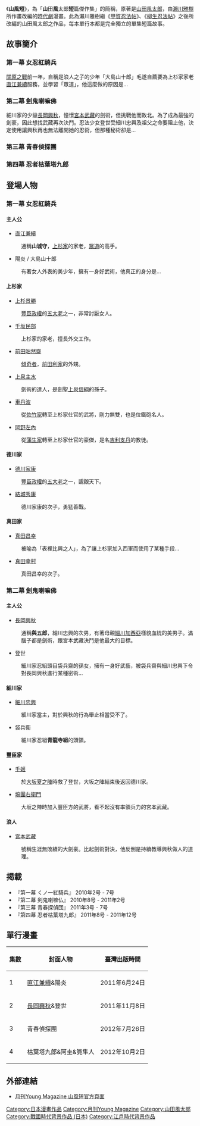 {{Infobox animanga/Headerofja
|title= 山風短
|caption= 
|japanese= 山風短
|genre= [[時代劇漫畫|時代劇漫畫]]
}}
{{Infobox animanga/Manga
|作者= [[瀨川雅樹|瀨川雅樹]]
|出版社= {{flagicon|Japan}} [[講談社|講談社]]<br />{{flagicon|Taiwan}} {{flagicon|Hong Kong}}[[東立出版社|東立出版社]]
|連載雜誌= [[月刊Young_Magazine|月刊Young Magazine]]
|開始= 2010年
|結束= 2011年
|冊數= 全4冊
|題材類型= [[時代劇漫畫|時代劇漫畫]]
}}
{{Infobox animanga/Footerofja}}

《'''山風短'''》，為「'''山'''田'''風'''太郎'''短'''篇傑作集」的簡稱，原著是[[山田風太郎|山田風太郎]]，由[[瀨川雅樹|瀨川雅樹]]所作畫改編的[[時代劇|時代劇]]漫畫。此為瀨川雅樹繼《[[甲賀忍法帖|甲賀忍法帖]]》、《[[柳生忍法帖|柳生忍法帖]]》之後所改編的山田風太郎之作品，每本單行本都是完全獨立的單集短篇故事。

==故事簡介==
===第一幕 女忍紅騎兵===
[[關原之戰|關原之戰]]前一年，自稱是浪人之子的少年「大島山十郎」毛遂自薦要為上杉家家老[[直江兼續|直江兼續]]服務，並學習「眾道」，他這麼做的原因是...

===第二幕 劍鬼喇嘛佛===
細川家的少爺[[細川興秋|長岡興秋]]，憧憬[[宮本武藏|宮本武藏]]的劍術，但挑戰他而敗北。為了成為最強的劍豪，因此想找武藏再次決鬥。忍法少女登世受細川忠興及祖父之命要阻止他，決定使用讓興秋再也無法離開她的忍術，但那種秘術卻是...

===第三幕 青春偵探團===

===第四幕 忍者枯葉塔九郎===

==登場人物==
===第一幕 女忍紅騎兵===
====主人公====
*[[直江兼續|直江兼續]]
: 通稱'''山城守'''，[[上杉氏|上杉家]]的家老，[[眾道|眾道]]的高手。
*陽炎 / 大島山十郎
: 有著女人外表的美少年，擁有一身好武術，他真正的身分是...

====上杉家====
*[[上杉景勝|上杉景勝]]
: [[豐臣政權|豐臣政權]]的[[五大老|五大老]]之一，非常討厭女人。
*[[千坂景親|千坂民部]]
: 上杉家的家老，擅長外交工作。
*[[前田慶次|前田咄然齋]]
: [[傾奇者|傾奇者]]，[[前田利家|前田利家]]的外甥。
*[[上泉泰綱|上泉主水]]
: 劍術的達人，是劍聖[[上泉信綱|上泉信綱]]的孫子。
*[[車斯忠|車丹波]]
: 從[[佐竹氏|佐竹家]]轉至上杉家仕官的武將，剛力無雙，也是位鐵砲名人。
*[[岡野左內|岡野左內]]
: 從[[蒲生氏|蒲生家]]轉至上杉家仕官的豪傑，是名[[吉利支丹|吉利支丹]]的教徒。

====德川家====
*[[德川家康|德川家康]]
: [[豐臣政權|豐臣政權]]的[[五大老|五大老]]之一，覬覦天下。
*[[結城秀康|結城秀康]]
: 德川家康的次子，勇猛善戰。

====真田家====
*[[真田昌幸|真田昌幸]]
: 被喻為「表裡比興之人」，為了讓上杉家加入西軍而使用了某種手段...
*[[真田幸村|真田幸村]]
: 真田昌幸的次子。

===第二幕 劍鬼喇嘛佛===
====主人公====
*[[細川興秋|長岡興秋]]
: 通稱'''與五郎'''，細川忠興的次男，有著母親[[明智玉|細川加西亞]]樣貌血統的美男子。滿腦子都是劍術，跟宮本武藏決鬥是他最大的目標。
*登世
: 細川家忍組頭目袋兵齋的孫女，擁有一身好武藝，被袋兵齋與細川忠興下令對長岡興秋進行某種密術...

====細川家====
*[[細川忠興|細川忠興]]
: 細川家當主，對於興秋的行為舉止相當受不了。
*袋兵衛
: 細川家忍組'''青龍寺組'''的頭領。

====豐臣家====
*[[千姬|千姬]]
: 於[[大坂夏之陣|大坂夏之陣]]時救了登世，大坂之陣結束後返回德川家。
*[[塙直之|塙團右衛門]]
: 大坂之陣時加入豐臣方的武將，看不起沒有率領兵力的宮本武藏。

====浪人====
*[[宮本武藏|宮本武藏]]
: 號稱生涯無敗績的大劍豪。比起劍術對決，他反倒是持續教導興秋做人的道理。

== 掲載 ==
* 『第一幕 くノ一紅騎兵』 2010年2号 - 7号
* 『第二幕 剣鬼喇嘛仏』 2010年8号 - 2011年2号
* 『第三幕 青春探偵団』 2011年3号 - 7号
* 『第四幕 忍者枯葉塔九郎』 2011年8号 - 2011年12号

==單行漫畫==
{|class="wikitable sortable"
|-
!集數!!封面人物!!臺灣出版時間
|-
|1||[[直江兼續|直江兼續]]&陽炎
|2011年6月24日
|-
|2||[[長岡興秋|長岡興秋]]&登世
|2011年11月8日
|-
|3||青春偵探團
|2012年7月26日
|-
|4||枯葉塔九郎&阿圭&筧隼人
|2012年10月2日
|}

==外部連結==
* {{ja}}[http://kc.kodansha.co.jp/content/top.php/1000005235 月刊Young Magazine 山風短官方頁面] {{Wayback|url=http://kc.kodansha.co.jp/content/top.php/1000005235 |date=20111229044837 }}

{{DEFAULTSORT:Yamahuutan}}
[[Category:日本漫畫作品|Category:日本漫畫作品]]
[[Category:月刊Young_Magazine|Category:月刊Young Magazine]]
[[Category:山田風太郎|Category:山田風太郎]]
[[Category:戰國時代背景作品_(日本)|Category:戰國時代背景作品 (日本)]]
[[Category:江戶時代背景作品|Category:江戶時代背景作品]]